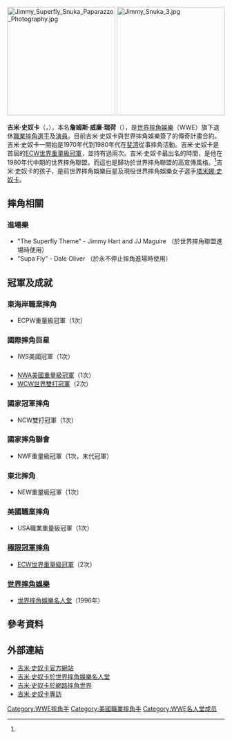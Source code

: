 {{Infobox Pro Wrestler
| name=吉米·史奴卡
| image=JimmysnukaatMapleleafgardens1981.jpg
| names = '''Jimmy "Superfly" Snuka'''<ref name="OWOW"/><br />Jimmy Kealoha<ref name="OWOW"/><br />Lani Kealoha<ref name="OWOW"/><br />Tami Snuka<ref name="OWOW"/><br />The Superfly<ref name="OWOW"/><br />Big Snuka<ref name="OWOW"/><br />Silver Shadow<ref name="OWOW">{{cite web|url=http://www.onlineworldofwrestling.com/profiles/j/jimmy-snuka.html|title=Jimmy Snuka Profile|accessdate=2011-03-14|publisher=Online World Of Wrestling|archive-date=2012-02-12|archive-url=https://web.archive.org/web/20120212044313/http://www.onlineworldofwrestling.com/profiles/j/jimmy-snuka.html|dead-url=no}}</ref>
| birthname = 詹姆斯·威廉·瑞荷
| height={{height|ft=6|in=0}}<ref name="WWEbio">{{cite web|url=http://www.wwe.com/superstars/halloffame/inductees/jimmysnuka/|title="Superfly" Jimmy Snuka's WWE Hall of Fame Profile|accessdate=2011-03-29|publisher=[[World_Wrestling_Entertainment|World Wrestling Entertainment]]|archive-date=2012-01-25|archive-url=https://web.archive.org/web/20120125073610/http://www.wwe.com/superstars/halloffame/inductees/jimmysnuka|dead-url=no}}</ref>
| weight={{convert|250|lb|kg|abbr=on}}<ref name="OWOW"/>
| birth_date=1943年5月18日<ref name="OWOW"/>
| birth_place={{FJI}}[[蘇瓦|蘇瓦]]
| death_date = {{death date and age|2017|1|15|1943|5|18}}
| death_place = [[美國|美國]][[佛羅里達州|佛羅里達州]][[龐帕諾比奇_(佛羅里達州)|龐帕諾比奇]]
| resides={{USA}}[[紐澤西州|紐澤西州]][[巴賽克縣|巴賽克縣]][[克利夫頓_(紐澤西州)|克利夫頓]]
| billed={{FJI}}<ref name="WWEbio"/>
| trainer={{link-en|丹尼·霍奇|Danny Hodge}}<ref name="WWEbio"/>
| debut=1969年<ref name="OWOW"/>
| retired=
| spouse=
}}

[[File:Jimmy_Superfly_Snuka_Paparazzo_Photography.jpg|250px]]
[[File:Jimmy_Snuka_3.jpg|250px]]

'''吉米·史奴卡'''（{{lang-en|'''Jimmy Snuka'''}}，{{bd|1943年|5月18日|2017年|1月15日|catIdx=Snuka}}），本名'''詹姆斯·威廉·瑞荷'''（{{lang-en|'''James William Reiher'''}}），是[[世界摔角娛樂|世界摔角娛樂]]（WWE）旗下退休[[職業摔角|職業摔角]][[選手|選手]]及[[演員|演員]]。目前吉米·史奴卡與世界摔角娛樂簽了的傳奇計畫合約。吉米·史奴卡一開始是1970年代到1980年代在[[斐濟|斐濟]]從事摔角活動。吉米·史奴卡是首屆的[[ECW世界重量級冠軍|ECW世界重量級冠軍]]，並持有過兩次。吉米·史奴卡最出名的時間，是他在1980年代中期的世界摔角聯盟，而這也是歸功於世界摔角聯盟的高宣傳風格。<ref name="WWEbio"/>吉米·史奴卡的孩子，是前世界摔角娛樂巨星{{link-en|小吉米·瑞荷|Jimmy Reiher, Jr.}}及現役世界摔角娛樂女子選手[[塔米娜·史奴卡|塔米娜·史奴卡]]。

==摔角相關==
===進場樂===
*"The Superfly Theme" - Jimmy Hart and JJ Maguire （於世界摔角聯盟進場時使用）
*"Supa Fly" - Dale Oliver （於永不停止摔角進場時使用）

==冠軍及成就==
===東海岸職業摔角===
*ECPW重量級冠軍（1次）
===國際摔角巨星===
*IWS美國冠軍（1次）
==={{link-en|中大西洋冠軍摔角|Mid-Atlantic Championship Wrestling}}===
*[[NWA美國重量級冠軍|NWA美國重量級冠軍]]（1次）
*[[WCW世界雙打冠軍|WCW世界雙打冠軍]]（2次）
===國家冠軍摔角===
*NCW雙打冠軍（1次）
===國家摔角聯會===
*NWF重量級冠軍（1次，末代冠軍）
===東北摔角===
*NEW重量級冠軍（1次）
===美國職業摔角===
*USA職業重量級冠軍（1次）
===[[極限冠軍摔角|極限冠軍摔角]]===
*[[ECW世界重量級冠軍|ECW世界重量級冠軍]]（2次）
===[[世界摔角娛樂|世界摔角娛樂]]===
*[[世界摔角娛樂名人堂|世界摔角娛樂名人堂]]（1996年）

==參考資料==
{{Reflist}}

==外部連結==
* [https://web.archive.org/web/20140504061000/http://www.jimmysnuka.com/ 吉米·史奴卡官方網站]
* [http://www.wwe.com/superstars/halloffame/inductees/jimmysnuka/ 吉米·史奴卡於世界摔角娛樂名人堂]{{Wayback|url=http://www.wwe.com/superstars/halloffame/inductees/jimmysnuka/ |date=20120125073610 }}
* [http://www.onlineworldofwrestling.com/profiles/j/jimmy-snuka.html 吉米·史奴卡於網路摔角世界]{{Wayback|url=http://www.onlineworldofwrestling.com/profiles/j/jimmy-snuka.html |date=20120212044313 }}
* [http://www.wrestling101.com/home/2012/12/jimmy-superfly-snuka-interview/ 吉米·史奴卡專訪] {{Wayback|url=http://www.wrestling101.com/home/2012/12/jimmy-superfly-snuka-interview/ |date=20141222135744 }}

{{Authority control}}
{{DEFAULTSORT:Snuka, Jimmy}}
[[Category:WWE摔角手|Category:WWE摔角手]]
[[Category:美國職業摔角手|Category:美國職業摔角手]]
[[Category:WWE名人堂成员|Category:WWE名人堂成员]]